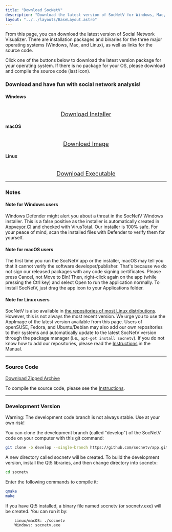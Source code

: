 ```yaml
---
title: "Download SocNetV"
description: "Download the latest version of SocNetV for Windows, Mac, or Linux. Access installation instructions, source code, and the development version."
layout: "../../layouts/BaseLayout.astro"
---
```




From this page, you can download the latest version of Social Network Visualizer. There are installation packages and binaries for the three major operating systems (Windows, Mac, and Linux), as well as links for the source code.

Click one of the buttons below to download the latest version package for your operating system. If there is no package for your OS, please download and compile the source code (last icon).

### Download and have fun with social network analysis!


#### Windows
<div style="text-align: center;">
  <i class="fab fa-windows" style="font-size: 48px; margin-bottom: 10px;"></i><br />
  <a href="https://github.com/socnetv/app/releases/download/v3.1/SocNetV-3.1-3fa9cf7f-windows-installer.exe" style="font-size: 18px;">
    Download Installer
  </a>
</div>

#### macOS
<div style="text-align: center;">
  <i class="fab fa-apple" style="font-size: 48px; margin-bottom: 10px;"></i><br />
  <a href="https://github.com/socnetv/app/releases/download/v3.1/SocNetV-v3.1-macos.dmg" style="font-size: 18px;">
    Download Image
  </a>
</div>

#### Linux
<div style="text-align: center;">
  <i class="fab fa-linux" style="font-size: 48px; margin-bottom: 10px;"></i><br />
  <a href="https://github.com/socnetv/app/releases/download/v3.1/SocNetV-v3.1-x86_64.AppImage" style="font-size: 18px;">
    Download Executable
  </a>
</div>

---

### Notes

#### Note for Windows users
Windows Defender might alert you about a threat in the SocNetV Windows installer. This is a false positive as the installer is automatically created in [Appveyor CI](https://ci.appveyor.com/project/oxy86/app/builds/47285253) and checked with VirusTotal. Our installer is 100% safe. For your peace of mind, scan the installed files with Defender to verify them for yourself.

#### Note for macOS users
The first time you run the SocNetV app or the installer, macOS may tell you that it cannot verify the software developer/publisher. That's because we do not sign our released packages with any code signing certificates. Please press Cancel, not Move to Bin! Then, right-click again on the app (while pressing the Ctrl key) and select Open to run the application normally. To install SocNetV, just drag the app icon to your Applications folder.

#### Note for Linux users
SocNetV is also available in [the repositories of most Linux distributions](https://repology.org/project/socnetv/versions). However, this is not always the most recent version. We urge you to use the AppImage of the latest version available from this page. Users of openSUSE, Fedora, and Ubuntu/Debian may also add our own repositories to their systems and automatically update to the latest SocNetV version through the package manager (i.e., `apt-get install socnetv`). If you do not know how to add our repositories, please read the [Instructions](../docs/intro.html#Ubuntu) in the Manual.

---

### Source Code

[Download Zipped Archive](https://github.com/socnetv/app/archive/master.zip)

To compile the source code, please see the [Instructions](http://socnetv.org/docs/intro.html#Compile).

---

### Development Version

Warning: The development code branch is not always stable. Use at your own risk!

You can clone the development branch (called "develop") of the SocNetV code on your computer with this git command:

```bash
git clone -b develop --single-branch https://github.com/socnetv/app.git socnetv
```

A new directory called socnetv will be created. To build the development version, install the Qt5 libraries, and then change directory into socnetv:

```bash
cd socnetv
```
Enter the following commands to compile it:
```bash
qmake
make
```

If you have Qt5 installed, a binary file named socnetv (or socnetv.exe) will be created. You can run it by:

```bash
    Linux/macOS: ./socnetv
    Windows: socnetv.exe
```


